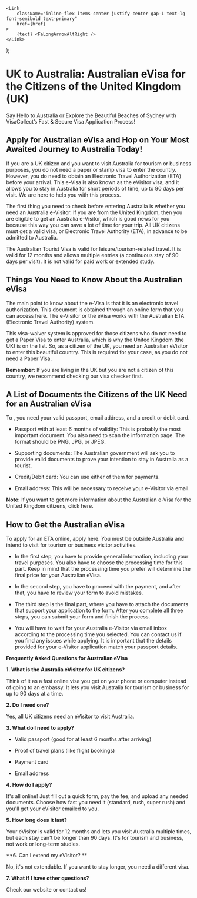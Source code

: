     <Link
        className="inline-flex items-center justify-center gap-1 text-lg font-semibold text-primary"
        href={href}
    >
        {text} <FaLongArrowAltRight />
    </Link>
);

# UK to Australia: Australian eVisa for the Citizens of the United Kingdom (UK)

Say Hello to Australia or Explore the Beautiful Beaches of Sydney with VisaCollect’s Fast & Secure Visa Application Process!

## Apply for Australian eVisa and Hop on Your Most Awaited Journey to Australia Today!

If you are a UK citizen and you want to visit Australia for tourism or business purposes, you do not need a paper or stamp visa to enter the country. However, you do need to obtain an Electronic Travel Authorization (ETA) before your arrival. This e-Visa is also known as the eVisitor visa, and it allows you to stay in Australia for short periods of time, up to 90 days per visit. We are here to help you with this process.

The first thing you need to check before entering Australia is whether you need an Australia e-Visitor. If you are from the United Kingdom, then you are eligible to get an Australia e-Visitor, which is good news for you because this way you can save a lot of time for your trip. All UK citizens must get a valid visa, or Electronic Travel Authority (ETA), in advance to be admitted to Australia.

The Australian Tourist Visa is valid for leisure/tourism-related travel. It is valid for 12 months and allows multiple entries (a continuous stay of 90 days per visit). It is not valid for paid work or extended study.

## Things You Need to Know About the Australian eVisa

The main point to know about the e-Visa is that it is an electronic travel authorization. This document is obtained through an online form that you can access here. The e-Visitor or the eVisa works with the Australian ETA (Electronic Travel Authority) system.

This visa-waiver system is approved for those citizens who do not need to get a Paper Visa to enter Australia, which is why the United Kingdom (the UK) is on the list. So, as a citizen of the UK, you need an Australian eVisitor to enter this beautiful country. This is required for your case, as you do not need a Paper Visa.

**Remember:** If you are living in the UK but you are not a citizen of this country, we recommend checking our visa checker first.

## A List of Documents the Citizens of the UK Need for an Australian eVisa

To <LinkText text="apply for an Australian e-Visitor visa" href="/au"/>, you need your valid passport, email address, and a credit or debit card.

-   Passport with at least 6 months of validity: This is probably the most important document. You also need to scan the information page. The format should be PNG, JPG, or JPEG.

-   Supporting documents: The Australian government will ask you to provide valid documents to prove your intention to stay in Australia as a tourist.

-   Credit/Debit card: You can use either of them for payments.

-   Email address: This will be necessary to receive your e-Visitor via email.

**Note:** If you want to get more information about the Australian e-Visa for the United Kingdom citizens, click here.

## How to Get the Australian eVisa

To apply for an ETA online, apply here. You must be outside Australia and intend to visit for tourism or business visitor activities.

-   In the first step, you have to provide general information, including your travel purposes. You also have to choose the processing time for this part. Keep in mind that the processing time you prefer will determine the final price for your Australian eVisa.

-   In the second step, you have to proceed with the payment, and after that, you have to review your form to avoid mistakes.

-   The third step is the final part, where you have to attach the documents that support your application to the form. After you complete all three steps, you can submit your form and finish the process.

-   You will have to wait for your Australia e-Visitor via email inbox according to the processing time you selected. You can contact us if you find any issues while applying. It is important that the details provided for your e-Visitor application match your passport details.

**Frequently Asked Questions for Australian eVisa**

**1. What is the Australia eVisitor for UK citizens?**

Think of it as a fast online visa you get on your phone or computer instead of going to an embassy. It lets you visit Australia for tourism or business for up to 90 days at a time.

**2. Do I need one?**

Yes, all UK citizens need an eVisitor to visit Australia.

**3. What do I need to apply?**

-   Valid passport (good for at least 6 months after arriving)

-   Proof of travel plans (like flight bookings)

-   Payment card

-   Email address

**4. How do I apply?**

It's all online! Just fill out a quick form, pay the fee, and upload any needed documents. Choose how fast you need it (standard, rush, super rush) and you'll get your eVisitor emailed to you.

**5. How long does it last?**

Your eVisitor is valid for 12 months and lets you visit Australia multiple times, but each stay can't be longer than 90 days. It's for tourism and business, not work or long-term studies.

**6. Can I extend my eVisitor? **

No, it's not extendable. If you want to stay longer, you need a different visa.

**7. What if I have other questions?**

Check our website or contact us!

